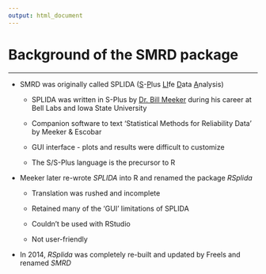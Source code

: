 ```yaml
---
output: html_document
---
```


# Background of the SMRD package

<hr/>

- SMRD was originally called SPLIDA (<u>S</u>-<u>P</u>lus <u>LI</u>fe <u>D</u>ata <u>A</u>nalysis)

    + SPLIDA was written in S-Plus by [Dr. Bill Meeker](http://www.public.iastate.edu/~wqmeeker/homepage.html) during his career at Bell Labs and Iowa State University

    + Companion software to text 'Statistical Methods for Reliability Data' by Meeker & Escobar

    + GUI interface - plots and results were difficult to customize

    + The S/S-Plus language is the precursor to R

- Meeker later re-wrote _SPLIDA_ into R and renamed the package _RSplida_

    + Translation was rushed and incomplete

    + Retained many of the 'GUI' limitations of SPLIDA

    + Couldn't be used with RStudio
    
    + Not user-friendly

- In 2014, _RSplida_ was completely re-built and updated by Freels and renamed _SMRD_
